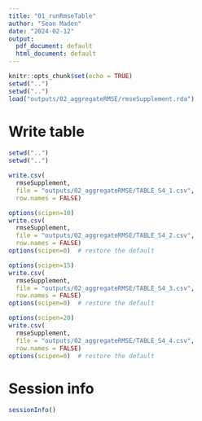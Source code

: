 ```yaml
---
title: "01_runRmseTable"
author: "Sean Maden"
date: "2024-02-12"
output:
  pdf_document: default
  html_document: default
---
```


```r
knitr::opts_chunk$set(echo = TRUE)
setwd("..")
setwd("..")
load("outputs/02_aggregateRMSE/rmseSupplement.rda")
```

# Write table

```r
setwd("..")
setwd("..")

write.csv(
  rmseSupplement, 
  file = "outputs/02_aggregateRMSE/TABLE_S4_1.csv",
  row.names = FALSE)

options(scipen=10)
write.csv(
  rmseSupplement, 
  file = "outputs/02_aggregateRMSE/TABLE_S4_2.csv",
  row.names = FALSE)
options(scipen=0)  # restore the default

options(scipen=15)
write.csv(
  rmseSupplement, 
  file = "outputs/02_aggregateRMSE/TABLE_S4_3.csv",
  row.names = FALSE)
options(scipen=0)  # restore the default

options(scipen=20)
write.csv(
  rmseSupplement, 
  file = "outputs/02_aggregateRMSE/TABLE_S4_4.csv",
  row.names = FALSE)
options(scipen=0)  # restore the default
```

# 

# Session info

```r
sessionInfo()
```
